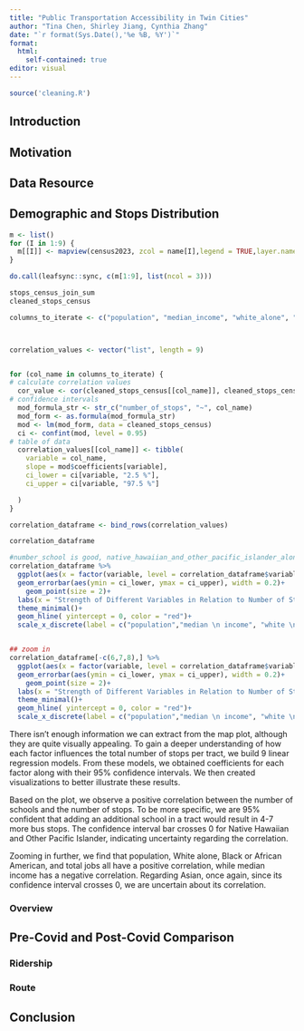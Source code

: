 ```yaml
---
title: "Public Transportation Accessibility in Twin Cities"
author: "Tina Chen, Shirley Jiang, Cynthia Zhang"
date: "`r format(Sys.Date(),'%e %B, %Y')`"
format: 
  html:
    self-contained: true
editor: visual
---
```


```r
source('cleaning.R')
```

## Introduction


## Motivation

## Data Resource

## Demographic and Stops Distribution

```r
m <- list()
for (I in 1:9) {
  m[[I]] <- mapview(census2023, zcol = name[I],legend = TRUE,layer.name = name[I])
}

do.call(leafsync::sync, c(m[1:9], list(ncol = 3)))
```


```r
stops_census_join_sum
cleaned_stops_census

columns_to_iterate <- c("population", "median_income", "white_alone", "black_or_african_american_alone", "asian_alone", "american_indian_and_alaska_native_alone", "native_hawaiian_and_other_pacific_islander_alone", "number_school", "total_jobs")



correlation_values <- vector("list", length = 9)


for (col_name in columns_to_iterate) {
# calculate correlation values
  cor_value <- cor(cleaned_stops_census[[col_name]], cleaned_stops_census$number_of_stops, use = "complete.obs")
# confidence intervals
  mod_formula_str <- str_c("number_of_stops", "~", col_name)
  mod_form <- as.formula(mod_formula_str)
  mod <- lm(mod_form, data = cleaned_stops_census)
  ci <- confint(mod, level = 0.95)
# table of data
  correlation_values[[col_name]] <- tibble(
    variable = col_name,
    slope = mod$coefficients[variable],
    ci_lower = ci[variable, "2.5 %"],
    ci_upper = ci[variable, "97.5 %"]

  )
}

correlation_dataframe <- bind_rows(correlation_values)

correlation_dataframe

#number_school is good, native_hawaiian_and_other_pacific_islander_alone and american_indian_and_alaska_native_alone is uncertain
correlation_dataframe %>% 
  ggplot(aes(x = factor(variable, level = correlation_dataframe$variable), y = slope))+
  geom_errorbar(aes(ymin = ci_lower, ymax = ci_upper), width = 0.2)+
    geom_point(size = 2)+
  labs(x = "Strength of Different Variables in Relation to Number of Stops")+
  theme_minimal()+
  geom_hline( yintercept = 0, color = "red")+
  scale_x_discrete(label = c("population","median \n income", "white \n alone", "black or \n african american", "asian ", "american indian \n alaska native ", "native \n hawaiian \n other pacific islander ", "school", "job"))


## zoom in 
correlation_dataframe[-c(6,7,8),] %>% 
  ggplot(aes(x = factor(variable, level = correlation_dataframe$variable), y = slope))+
  geom_errorbar(aes(ymin = ci_lower, ymax = ci_upper), width = 0.2)+
    geom_point(size = 2)+
  labs(x = "Strength of Different Variables in Relation to Number of Stops")+
  theme_minimal()+
  geom_hline( yintercept = 0, color = "red")+
  scale_x_discrete(label = c("population","median \n income", "white \n alone", "black or \n african american", "asian ", " total job"))

```

There isn't enough information we can extract from the map plot, although they are quite visually appealing. To gain a deeper understanding of how each factor influences the total number of stops per tract, we build 9 linear regression models. From these models, we obtained coefficients for each factor along with their 95% confidence intervals. We then created visualizations to better illustrate these results.

Based on the plot, we observe a positive correlation between the number of schools and the number of stops. To be more specific, we are 95% confident that adding an additional school in a tract would result in 4-7 more bus stops. The confidence interval bar crosses 0 for Native Hawaiian and Other Pacific Islander, indicating uncertainty regarding the correlation.

Zooming in further, we find that population, White alone, Black or African American, and total jobs all have a positive correlation, while median income has a negative correlation. Regarding Asian, once again, since its confidence interval crosses 0, we are uncertain about its correlation.


### Overview

## Pre-Covid and Post-Covid Comparison

### Ridership

### Route

## Conclusion
